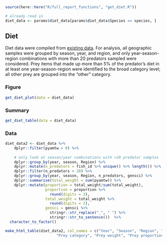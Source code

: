 
```r
source(here::here("R/full_report_functions", "get_diet.R"))
```

```r
# already read in
diet_data <- params$diet_data[params$diet_data$Species == species, ]
```

## Diet
Diet data were compiled from [existing data](https://github.com/Laurels1/Condition/blob/master/data/allfh.RData). For analysis, all geographic samples were grouped by season, year, and region, and only year-season-region combinations with more than 20 predators sampled were considered. Prey items that made up more than 5% of the predator's diet in at least one year-season-region were identified to the broad category level; all other prey are grouped into the "other" category.

### Figure
```r
get_diet_plot(data = diet_data)
```

### Summary
```r
get_diet_table(data = diet_data)
```

### Data
```r
diet_data2 <- diet_data %>%
    dplyr::filter(pyamtw > 0) %>%
    
    # only look at season/year combinations with >20 predator samples
    dplyr::group_by(year, season, Region) %>%
    dplyr::mutate(n_predators = fish_id %>% unique() %>% length()) %>%
    dplyr::filter(n_predators > 20) %>%
    dplyr::group_by(year, season, Region, n_predators, gensci) %>%
    dplyr::summarise(total_weight = sum(pyamtw)) %>%
    dplyr::mutate(proportion = total_weight/sum(total_weight),
                  proportion = proportion %>%
                    round(digits = 3),
                  total_weight = total_weight %>%
                    round(digits = 2),
                  gensci = gensci %>% 
                    stringr::str_replace("_", " ") %>%
                    stringr::str_to_sentence())  %>%
  character_to_factor()

make_html_table(diet_data2, col_names = c("Year", "Season", "Region", "Number of fish", 
                       "Prey category", "Prey weight", "Prey proportion"))
```